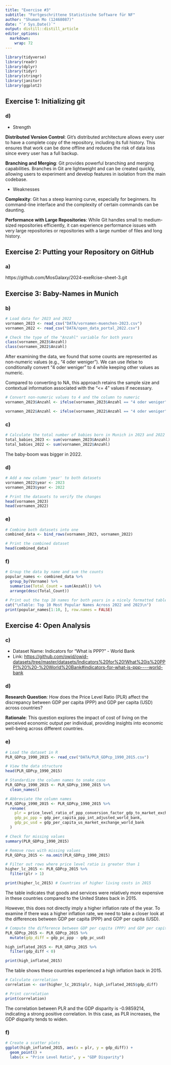 ```yaml
---
title: "Exercise #3"
subtitle: "Fortgeschrittene Statistische Software für NF"
author: "Shuman Mo (12468087)"
date: "`r Sys.Date()`"
output: distill::distill_article
editor_options: 
  markdown: 
    wrap: 72
---
```


```r
library(tidyverse)
library(readr)
library(dplyr)
library(tidyr)
library(stringr)
library(janitor)
library(ggplot2)
```

## Exercise 1: Initializing git

### d) 

-   Strength

**Distributed Version Control**: Git's distributed architecture allows
every user to have a complete copy of the repository, including its full
history. This ensures that work can be done offline and reduces the risk
of data loss since every user has a full backup.

**Branching and Merging**: Git provides powerful branching and merging
capabilities. Branches in Git are lightweight and can be created
quickly, allowing users to experiment and develop features in isolation
from the main codebase.

-   Weaknesses

**Complexity**: Git has a steep learning curve, especially for
beginners. Its command-line interface and the complexity of certain
commands can be daunting.

**Performance with Large Repositories**: While Git handles small to
medium-sized repositories efficiently, it can experience performance
issues with very large repositories or repositories with a large number
of files and long history.

## Exercise 2: Putting your Repository on GitHub

### a) 

https://github.com/MosGalaxy/2024-exeRcise-sheet-3.git

## Exercise 3: Baby-Names in Munich

### b) 

```r
# Load data for 2023 and 2022
vornamen_2023 <- read_csv("DATA/vornamen-muenchen-2023.csv")
vornamen_2022 <- read_csv("DATA/open_data_portal_2022.csv")

# Check the type of the "Anzahl" variable for both years
class(vornamen_2023$Anzahl)
class(vornamen_2022$Anzahl)
```

After examining the data, we found that some counts are represented as non-numeric values (e.g., "4 oder weniger"). We can use ifelse to conditionally convert "4 oder weniger" to 4 while keeping other values as numeric. 

Compared to converting to NA, this approach retains the sample size and contextual information associated with the "<= 4" values if necessary.

```r
# Convert non-numeric values to 4 and the column to numeric
vornamen_2023$Anzahl <- ifelse(vornamen_2023$Anzahl == "4 oder weniger", 4, as.numeric(vornamen_2023$Anzahl))

vornamen_2022$Anzahl <- ifelse(vornamen_2022$Anzahl == "4 oder weniger", 4, as.numeric(vornamen_2022$Anzahl))
```

### c) 

```r
# Calculate the total number of babies born in Munich in 2023 and 2022
total_babies_2023 <- sum(vornamen_2023$Anzahl)
total_babies_2022 <- sum(vornamen_2022$Anzahl)
```

The baby-boom was bigger in 2022.

### d) 

```r
# Add a new column 'year' to both datasets
vornamen_2022$year <- 2023
vornamen_2023$year <- 2022

# Print the datasets to verify the changes
head(vornamen_2023)
head(vornamen_2022)
```

### e) 

```r
# Combine both datasets into one
combined_data <- bind_rows(vornamen_2023, vornamen_2022)

# Print the combined dataset
head(combined_data)
```

### f) 

```r
# Group the data by name and sum the counts
popular_names <- combined_data %>%
  group_by(Vorname) %>%
  summarise(Total_Count = sum(Anzahl)) %>%
  arrange(desc(Total_Count))

# Print out the top 10 names for both years in a nicely formatted table
cat("\nTable: Top 10 Most Popular Names Across 2022 and 2023\n")
print(popular_names[1:10, ], row.names = FALSE)
```

## Exercise 4: Open Analysis

### c) 

-   Dataset Name: Indicators for "What is PPP?" - World Bank
-   Link: <https://github.com/owid/owid-datasets/tree/master/datasets/Indicators%20for%20!What%20is%20PPP!%20%20-%20World%20Bank#indicators-for-what-is-ppp----world-bank>

### d) 

**Research Question**: How does the Price Level Ratio (PLR) affect the discrepancy between GDP per capita (PPP) and GDP per capita (USD) across countries?

**Rationale**: This question explores the impact of cost of living on the perceived economic output per individual, providing insights into economic well-being across different countries.

### e) 

```r
# Load the dataset in R
PLR_GDPcp_1990_2015 <- read_csv("DATA/PLR_GDPcp_1990_2015.csv")

# View the data structure
head(PLR_GDPcp_1990_2015)
```

```r
# Standardize the column names to snake_case
PLR_GDPcp_1990_2015 <- PLR_GDPcp_1990_2015 %>%
  clean_names() 

# Abbreviate the column names
PLR_GDPcp_1990_2015 <- PLR_GDPcp_1990_2015 %>%
  rename(
    plr = price_level_ratio_of_ppp_conversion_factor_gdp_to_market_exchange_rate_world_bank,
    gdp_pc_ppp = gdp_per_capita_ppp_int_adjusted_world_bank,
    gdp_pc_usd = gdp_per_capita_us_market_exchange_world_bank
  ) 
```

```r
# Check for missing values
summary(PLR_GDPcp_1990_2015)

# Remove rows with missing values
PLR_GDPcp_2015 <- na.omit(PLR_GDPcp_1990_2015)
```

```r
# Filter out rows where price level ratio is greater than 1
higher_lc_2015 <- PLR_GDPcp_2015 %>% 
  filter(plr > 1)

print(higher_lc_2015) # Countries of higher living costs in 2015
```

The table indicates that goods and services were relatively more expensive in these countries compared to the United States back in 2015. 

However, this does not directly imply a higher inflation rate of the year. To examine if there was a higher inflation rate, we need to take a closer look at the differences between GDP per capita (PPP) and GDP per capita (USD).

```r
# Compute the difference between GDP per capita (PPP) and GDP per capita (USD)
PLR_GDPcp_2015 <- PLR_GDPcp_2015 %>%
  mutate(gdp_diff = gdp_pc_ppp - gdp_pc_usd)

high_inflated_2015 <- PLR_GDPcp_2015 %>%
  filter(gdp_diff < 0)

print(high_inflated_2015)
```

The table shows these countries experienced a high inflation back in 2015.

```r
# Calculate correlation
correlation <- cor(higher_lc_2015$plr, high_inflated_2015$gdp_diff)

# Print correlation
print(correlation)
```
The correlation between PLR and the GDP disparity is -0.9859214, indicating a strong positive correlation. In this case, as PLR increases, the GDP disparity tends to widen.

### f) 

```r
# Create a scatter plots
ggplot(high_inflated_2015, aes(x = plr, y = gdp_diff)) +
  geom_point() +
  labs(x = "Price Level Ratio", y = "GDP Disparity")
```

